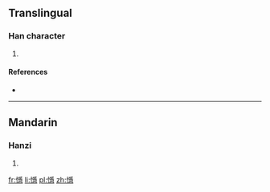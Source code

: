 ==Translingual==

===Han character===
{{Han char|rn=61|rad=心|as=14|sn=17|four=|canj=心月一心 (PBMP)}}

# {{defn|Han|sort=心14}}

====References====
* {{Han ref|kx=0406.300|dkj=11369|dj=0747.250|hdz=42365.020|uh=61DA|ud=25050}}

----

==Mandarin==

===Hanzi===
{{cmn-hanzi|pin=[[yìn]] ([[yin4]]), [[zhì]] ([[zhi4]])|wg=yin<sup>4</sup>, chih<sup>4</sup>}}

# {{defn|lang=cmn|sort=心14}}

[[fr:懚]]
[[li:懚]]
[[pl:懚]]
[[zh:懚]]